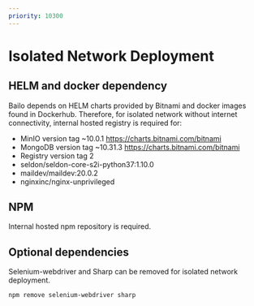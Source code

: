 ```yaml
---
priority: 10300
---
```



# Isolated Network Deployment

## HELM and docker dependency

Bailo depends on HELM charts provided by Bitnami and docker images found in Dockerhub. Therefore, for isolated network
without internet connectivity, internal hosted registry is required for:

- MinIO version tag ~10.0.1 https://charts.bitnami.com/bitnami
- MongoDB version tag ~10.31.3 https://charts.bitnami.com/bitnami
- Registry version tag 2
- seldon/seldon-core-s2i-python37:1.10.0
- maildev/maildev:20.0.2
- nginxinc/nginx-unprivileged

## NPM

Internal hosted npm repository is required.

## Optional dependencies

Selenium-webdriver and Sharp can be removed for isolated network deployment.

```
npm remove selenium-webdriver sharp
```

